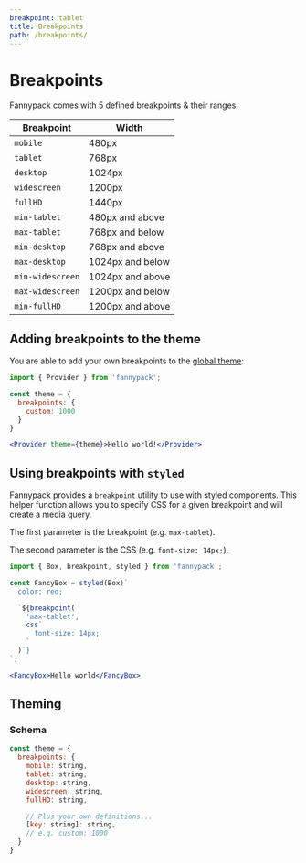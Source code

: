 ```yaml
---
breakpoint: tablet
title: Breakpoints
path: /breakpoints/
---
```


# Breakpoints

Fannypack comes with 5 defined breakpoints & their ranges:

| Breakpoint        | Width           |
| ------------- |-------------|
| `mobile`      | 480px |
| `tablet`      | 768px      |
| `desktop` | 1024px      |
| `widescreen` | 1200px      |
| `fullHD` | 1440px      |
| `min-tablet`      | 480px and above      |
| `max-tablet`      | 768px and below      |
| `min-desktop` | 768px and above      |
| `max-desktop` | 1024px and below      |
| `min-widescreen` | 1024px and above      |
| `max-widescreen` | 1200px and below      |
| `min-fullHD` | 1200px and above      |

## Adding breakpoints to the theme

You are able to add your own breakpoints to the [global theme](/theming):

```jsx
import { Provider } from 'fannypack';

const theme = {
  breakpoints: {
    custom: 1000
  }
}

<Provider theme={theme}>Hello world!</Provider>
```

## Using breakpoints with `styled`

Fannypack provides a `breakpoint` utility to use with styled components. This helper function allows you to specify CSS for a given breakpoint and will create a media query.

The first parameter is the breakpoint (e.g. `max-tablet`).

The second parameter is the CSS (e.g. `font-size: 14px;`).

```jsx
import { Box, breakpoint, styled } from 'fannypack';

const FancyBox = styled(Box)`
  color: red;

  `${breakpoint(
    'max-tablet',
    css`
      font-size: 14px;
    `
  )`}
`;

<FancyBox>Hello world</FancyBox>
```

## Theming

### Schema

```js
const theme = {
  breakpoints: {
    mobile: string,
    tablet: string,
    desktop: string,
    widescreen: string,
    fullHD: string,

    // Plus your own definitions...
    [key: string]: string,
    // e.g. custom: 1000
  }
}
```
